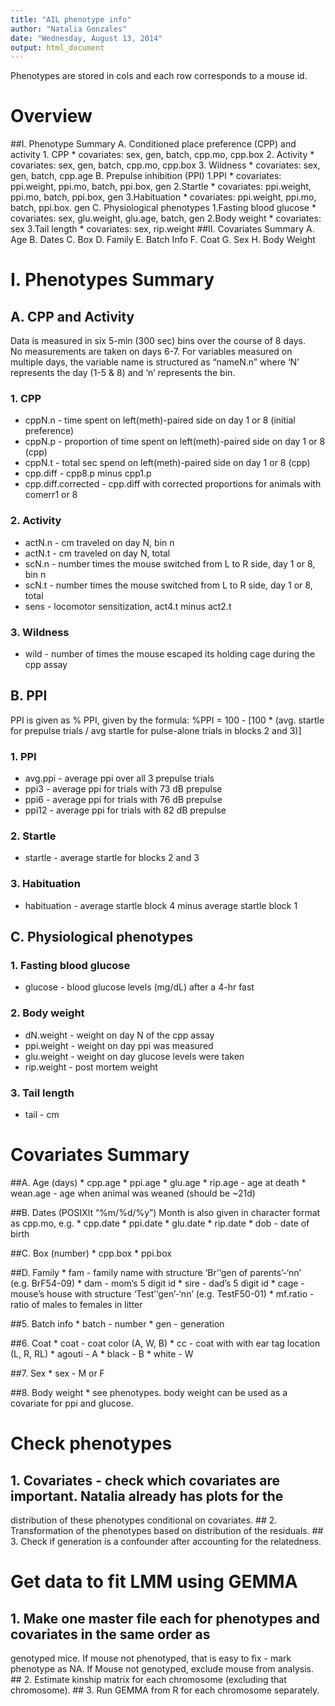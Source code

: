 ```yaml
---
title: "AIL phenotype info"
author: "Natalia Gonzales"
date: "Wednesday, August 13, 2014"
output: html_document
---
```


Phenotypes are stored in cols and each row corresponds to a mouse id. 

# Overview
##I. Phenotype Summary
      A. Conditioned place preference (CPP) and activity
            1. CPP
                  * covariates: sex, gen, batch, cpp.mo, cpp.box
            2. Activity
                  * covariates: sex, gen, batch, cpp.mo, cpp.box
            3. Wildness
                  * covariates: sex, gen, batch, cpp.age
      B. Prepulse inhibition (PPI)
            1.PPI
                  * covariates: ppi.weight, ppi.mo, batch, ppi.box, gen
            2.Startle
                  * covariates: ppi.weight, ppi.mo, batch, ppi.box, gen
            3.Habituation
                  * covariates: ppi.weight, ppi.mo, batch, ppi.box. gen
      C. Physiological phenotypes
            1.Fasting blood glucose
                  * covariates: sex, glu.weight, glu.age, batch, gen
            2.Body weight
                  * covariates: sex
            3.Tail length
                  * covariates: sex, rip.weight
##II. Covariates Summary
      A. Age
      B. Dates
      C. Box
      D. Family
      E. Batch Info
      F. Coat
      G. Sex
      H. Body Weight


# I. Phenotypes Summary

## A. CPP and Activity
Data is measured in six 5-min (300 sec) bins over the course of 8 days.  
No measurements are taken on days 6-7.
For variables measured on multiple days, the variable name is structured as
"nameN.n" where 'N' represents the day (1-5 & 8) and 'n' represents the bin. 


### 1. CPP
* cppN.n - time spent on left(meth)-paired side on day 1 or 8 (initial preference)
* cppN.p - proportion of time spent on left(meth)-paired side on day 1 or 8 (cpp)
* cppN.t - total sec spend on left(meth)-paired side on day 1 or 8 (cpp)
* cpp.diff - cpp8.p minus cpp1.p
* cpp.diff.corrected - cpp.diff with corrected proportions for animals with comerr1 or 8


### 2. Activity
* actN.n - cm traveled on day N, bin n
* actN.t - cm traveled on day N, total
* scN.n - number times the mouse switched from L to R side, day 1 or 8, bin n
* scN.t - number times the mouse switched from L to R side, day 1 or 8, total
* sens - locomotor sensitization, act4.t minus act2.t


### 3. Wildness
* wild - number of times the mouse escaped its holding cage during the cpp assay



## B. PPI
PPI is given as % PPI, given by the formula:
%PPI = 100 - [100 * (avg. startle for prepulse trials / avg startle for pulse-alone trials in blocks 2 and 3)]

### 1. PPI
* avg.ppi - average ppi over all 3 prepulse trials
* ppi3 - average ppi for trials with 73 dB prepulse
* ppi6 - average ppi for trials with 76 dB prepulse
* ppi12 - average ppi for trials with 82 dB prepulse

### 2. Startle
* startle - average startle for blocks 2 and 3

### 3. Habituation
* habituation - average startle block 4 minus average startle block 1



## C. Physiological phenotypes

### 1. Fasting blood glucose
* glucose - blood glucose levels (mg/dL) after a 4-hr fast 

### 2. Body weight
* dN.weight - weight on day N of the cpp assay
* ppi.weight - weight on day ppi was measured
* glu.weight - weight on day glucose levels were taken
* rip.weight - post mortem weight

### 3. Tail length
* tail - cm



# Covariates Summary

##A. Age (days)
* cpp.age
* ppi.age
* glu.age
* rip.age - age at death
* wean.age - age when animal was weaned (should be ~21d)

##B. Dates (POSIXlt "%m/%d/%y")
Month is also given in character format as cpp.mo, e.g.
* cpp.date 
* ppi.date 
* glu.date
* rip.date
* dob - date of birth

##C. Box (number)
* cpp.box
* ppi.box

##D. Family
* fam - family name with structure 'Br''gen of parents'-'nn' (e.g. BrF54-09)
* dam - mom's 5 digit id
* sire - dad's 5 digit id
* cage - mouse's house with structure 'Test''gen'-'nn' (e.g. TestF50-01)
* mf.ratio - ratio of males to females in litter

##5. Batch info
* batch - number
* gen - generation 

##6. Coat 
* coat - coat color (A, W, B) 
* cc - coat with with ear tag location (L, R, RL)
* agouti - A
* black - B
* white - W 

##7. Sex
* sex - M or F 

##8. Body weight
* see phenotypes. body weight can be used as a covariate for ppi and glucose.

# Check phenotypes
## 1. Covariates - check which covariates are important. Natalia already has plots for the
distribution of these phenotypes conditional on covariates.
## 2. Transformation of the phenotypes based on distribution of the residuals.
## 3. Check if generation is a confounder after accounting for the relatedness. 

# Get data to fit LMM using GEMMA
## 1. Make one master file each for phenotypes and covariates in the same order as 
genotyped mice. If mouse not phenotyped, that is easy to fix - mark phenotype as NA. If
Mouse not genotyped, exclude mouse from analysis.
## 2. Estimate kinship matrix for each chromosome (excluding that chromosome).
## 3. Run GEMMA from R for each chromosome separately.
